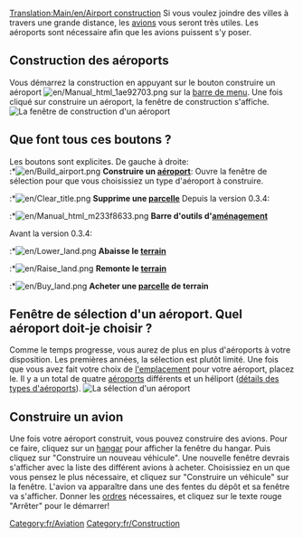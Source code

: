 {{fr/Dépassé}}
[[Translation:Main/en/Airport construction]]{{fr/Table des matières}}
Si vous voulez joindre des villes à travers une grande distance, les [[Main/fr/Avions|avions]] vous seront très utiles. Les aéroports sont nécessaire afin que les avions puissent s'y poser.

==Construction des aéroports==
Vous démarrez la construction en appuyant sur le bouton construire un aéroport [[File:en/Manual html 1ae92703.png]] sur la [[Main/fr/Interface|barre de menu]]. Une fois cliqué sur construire un aéroport, la fenêtre de construction s'affiche.
[[File:fr/Airport construction.png|none|frame|La fenêtre de construction d'un aéroport]]

==Que font tous ces boutons ?==
Les boutons sont explicites. De gauche à droite:<br>
:*[[File:en/Build airport.png]] '''Construire un [[Main/fr/Aéroports|aéroport]] ''': Ouvre la fenêtre de sélection pour que vous choisissiez un type d'aéroport à construire.
:*[[File:en/Clear title.png]] '''Supprime une [[Main/fr/Aménagement Paysager|parcelle]] '''
Depuis la version 0.3.4:
:*[[File:en/Manual html m233f8633.png]] '''Barre d'outils d'[[Main/fr/Aménagement Paysager|aménagement]] '''

Avant la version 0.3.4:
:*[[File:en/Lower land.png]] '''Abaisse le [[Main/fr/Aménagement Paysager|terrain]] '''
:*[[File:en/Raise land.png]] '''Remonte le [[Main/fr/Aménagement Paysager|terrain]] '''
:*[[File:en/Buy land.png]] '''Acheter une [[Main/fr/Aménagement Paysager|parcelle]] de terrain'''

==Fenêtre de sélection d'un aéroport. Quel aéroport doit-je choisir ?==
Comme le temps progresse, vous aurez de plus en plus d'aéroports à votre disposition. Les premières années, la sélection est plutôt limité. Une fois que vous avez fait votre choix de [[Main/fr/Gares|l'emplacement]] pour votre aéroport, placez le. Il y a un total de quatre [[Main/fr/Aéroports|aéroports]] différents et un héliport ([[Main/fr/Aéroports|détails des types d'aéroports]]).
[[File:fr/Airport-selection1.png|none|frame|La sélection d'un aéroport]]

==Construire un avion==
Une fois votre aéroport construit, vous pouvez construire des avions. Pour ce faire, cliquez sur un [[Main/fr/Dépôts|hangar]] pour afficher la fenêtre du hangar. Puis cliquez sur "Construire un nouveau véhicule". Une nouvelle fenêtre devrais s'afficher avec la liste des différent avions à acheter. Choisissiez en un que vous pensez le plus nécessaire, et cliquez sur "Construire un véhicule" sur la fenêtre. L'avion va apparaître dans une des fentes du dépôt et sa fenêtre va s'afficher. Donner les [[Main/fr/Ordres|ordres]] nécessaires, et cliquez sur le texte rouge "Arrêter" pour le démarrer!

[[Category:fr/Aviation]]
[[Category:fr/Construction]]